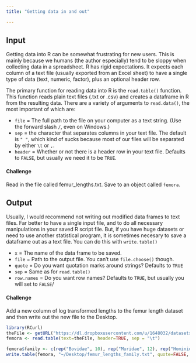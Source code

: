 ```yaml
---
title: "Getting data in and out"

---
```

## Input

Getting data into R can be somewhat frustrating for new users.  This is mainly because we humans (the author especially) tend to be sloppy when collecting data in a spreadsheet.  R has rigid expectations.  It expects each column of a text file (usually exported from an Excel sheet) to have a single type of data (text, numeric, factor), plus an optional header row. 

The primary function for reading data into R is the `read.table()` function.  This function reads plain text files (.txt or .csv) and creates a dataframe in R from the resulting data.  There are a variety of arguments to `read.data()`, the most important of which are:

*  `file` = The full path to the file on your computer as a text string. (Use the forward slash `/`, even on Windows.)
*  `sep` = the character that separates columns in your text file.  The default is `" "`, which kind of sucks because most of our files will be separated by either `\t` or `,`.
*  `header` = Whether or not there is a header row in your text file.  Defaults to `FALSE`, but usually we need it to be `TRUE`.

#### <span class="octicon octicon-puzzle"></span> Challenge

Read in the file called femur_lengths.txt. Save to an object called `femora`.

## Output

Usually, I would recommend not writing out modified data frames to text files.  Far better to have a single input file, and to do all necessary manipulations in your saved R script file. But, if you have huge datasets or need to use another statistical program, it is sometimes necesary to save a dataframe out as a text file.  You can do this with `write.table()`

*  `x` = The name of the data frame to be saved. 
*  `file` = Path to the output file.  You can't use `file.choose()` though.
*  `quote` = Do you want quotation marks around strings? Defaults to `TRUE`
*  `sep` = Same as for `read.table()`
*  `row.names` = Do you want row names?  Defaults to `TRUE`, but usually you will set to `FALSE`/

#### <span class="octicon octicon-puzzle"></span> Challenge

Add a new column of log transformed lengths to the femur length dataset and then write out the new file to the Desktop.

```r
library(RCurl)
theFile <- getURL("https://dl.dropboxusercontent.com/u/1648032/datasets_for_R_course/femur_lengths.txt")
femora <- read.table(text=theFile, header=TRUE, sep = "\t")
```

```r
femora$family <- c(rep("Bovidae", 10), rep("Muridae", 12), rep("Hominidae", 18))
write.table(femora, "~/Desktop/femur_lengths_family.txt", quote=FALSE, sep="\t", row.names=FALSE)
```